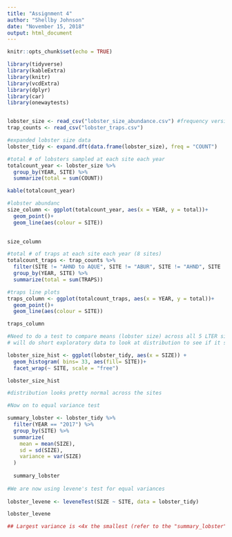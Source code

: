 ```yaml
---
title: "Assignment 4"
author: "Shellby Johnson"
date: "November 15, 2018"
output: html_document
---
```


```r
knitr::opts_chunk$set(echo = TRUE)
```

```r
library(tidyverse)
library(kableExtra)
library(knitr)
library(vcdExtra)
library(dplyr)
library(car)
library(onewaytests)


lobster_size <- read_csv("lobster_size_abundance.csv") #frequency version of lobster size data
trap_counts <- read_csv("lobster_traps.csv")

#expanded lobster size data
lobster_tidy <- expand.dft(data.frame(lobster_size), freq = "COUNT")
```


```r

#total # of lobsters sampled at each site each year
totalcount_year <- lobster_size %>% 
  group_by(YEAR, SITE) %>% 
  summarize(total = sum(COUNT))

kable(totalcount_year)

#lobster abundanc
size_column <- ggplot(totalcount_year, aes(x = YEAR, y = total))+
  geom_point()+
  geom_line(aes(colour = SITE))
  

size_column

#total # of traps at each site each year (8 sites)
totalcount_traps <- trap_counts %>%
  filter(SITE != "AHND to AQUE", SITE != "ABUR", SITE != "AHND", SITE != "GOLB") %>% 
  group_by(YEAR, SITE) %>% 
  summarize(total = sum(TRAPS))

#traps line plots
traps_column <- ggplot(totalcount_traps, aes(x = YEAR, y = total))+
  geom_point()+
  geom_line(aes(colour = SITE))

traps_column
```


```r
#Need to do a test to compare means (lobster size) across all 5 LTER sites
# will do short exploratory data to look at distribution to see if it satisfies assumptions for parametric ANOVA test

lobster_size_hist <- ggplot(lobster_tidy, aes(x = SIZE)) + 
  geom_histogram( bins= 33, aes(fill= SITE))+
  facet_wrap(~ SITE, scale = "free")

lobster_size_hist

#distribution looks pretty normal across the sites

#Now on to equal variance test

summary_lobster <- lobster_tidy %>% 
  filter(YEAR == "2017") %>% 
  group_by(SITE) %>% 
  summarize(
    mean = mean(SIZE),
    sd = sd(SIZE),
    variance = var(SIZE)
  )
  
  summary_lobster
  
#We are now using levene's test for equal variances
  
lobster_levene <- leveneTest(SIZE ~ SITE, data = lobster_tidy)

lobster_levene

## Largest variance is <4x the smallest (refer to the "summary_lobster" df), so ANOVA can still be used even though levene's test says that they are unequal. 

```

